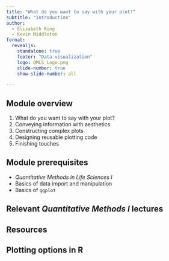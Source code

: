 ```yaml
---
title: "What do you want to say with your plot?"
subtitle: "Introduction"
author:
  - Elizabeth King
  - Kevin Middleton
format:
  revealjs:
    standalone: true
    footer: "Data visualization"
    logo: QMLS_Logo.png
    slide-number: true
    show-slide-number: all

---
```


## Module overview

1. What do you want to say with your plot?
2. Conveying information with aesthetics
3. Constructing complex plots
4. Designing reusable plotting code
5. Finishing touches

## Module prerequisites

- *Quantitative Methods in Life Sciences I*
- Basics of data import and manipulation
- Basics of `ggplot`

## Relevant *Quantitative Methods I* lectures

## Resources

## Plotting options in R

